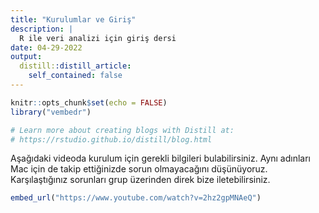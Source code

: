 ```yaml
---
title: "Kurulumlar ve Giriş"
description: |
  R ile veri analizi için giriş dersi
date: 04-29-2022
output:
  distill::distill_article:
    self_contained: false
---
```


```r
knitr::opts_chunk$set(echo = FALSE)
library("vembedr")

# Learn more about creating blogs with Distill at:
# https://rstudio.github.io/distill/blog.html

```

Aşağıdaki videoda kurulum için gerekli bilgileri bulabilirsiniz. Aynı adınları Mac için de takip ettiğinizde sorun olmayacağını düşünüyoruz. Karşılaştığınız sorunları grup üzerinden direk bize iletebilirsiniz.


```r
embed_url("https://www.youtube.com/watch?v=2hz2gpMNAeQ")
```

